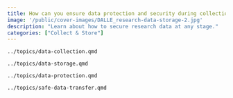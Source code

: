 ```yaml
---
title: How can you ensure data protection and security during collection, storage, and transfer?
image: '/public/cover-images/DALLE_research-data-storage-2.jpg'
description: "Learn about how to secure research data at any stage."
categories: ["Collect & Store"]
---
```


```.include
../topics/data-collection.qmd
```

```.include
../topics/data-storage.qmd
```

```.include
../topics/data-protection.qmd
```

```.include
../topics/safe-data-transfer.qmd
```
